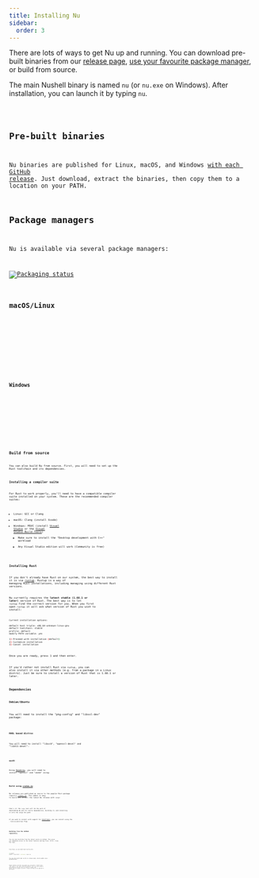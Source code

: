```yaml
---
title: Installing Nu
sidebar:
  order: 3
---
```



There are lots of ways to get Nu up and running. You can download pre-built binaries from our [release page](https://github.com/nushell/nushell/releases), [use your favourite package manager](https://repology.org/project/nushell/versions), or build from source.

The main Nushell binary is named `nu` (or `nu.exe` on Windows). After installation, you can launch it by typing `nu`.

<Code code="nu" lang="nushell" />

## Pre-built binaries

Nu binaries are published for Linux, macOS, and Windows [with each GitHub release](https://github.com/nushell/nushell/releases). Just download, extract the binaries, then copy them to a location on your PATH.

## Package managers

Nu is available via several package managers:

[![Packaging status](https://repology.org/badge/vertical-allrepos/nushell.svg)](https://repology.org/project/nushell/versions)

### macOS/Linux

<Tabs>
  <TabItem label="Homebrew">
    <Code code="brew install nushell" lang="sh" />
  </TabItem>
  <TabItem label="npm">
    <Code code="npm install -g nushell" lang="sh" />
  </TabItem>
</Tabs>

### Windows

<Tabs>
  <TabItem label="Winget">
    <Code code="winget install nushell" lang="sh" />
  </TabItem>
  <TabItem label="Chocolatey">
    <Code code="choco install nushell" lang="sh" />
  </TabItem>
  <TabItem label="Scoop">
    <Code code="scoop install nushell" lang="sh" />
  </TabItem>
</Tabs>

## Build from source

You can also build Nu from source. First, you will need to set up the Rust toolchain and its dependencies.

### Installing a compiler suite

For Rust to work properly, you'll need to have a compatible compiler suite installed on your system. These are the recommended compiler suites:

- Linux: GCC or Clang
- macOS: Clang (install Xcode)
- Windows: MSVC (install [Visual Studio](https://visualstudio.microsoft.com/vs/community/) or the [Visual Studio Build Tools](https://visualstudio.microsoft.com/downloads/#build-tools-for-visual-studio-2022))
  - Make sure to install the "Desktop development with C++" workload
  - Any Visual Studio edition will work (Community is free)

### Installing Rust

If you don't already have Rust on our system, the best way to install it is via [rustup](https://rustup.rs/). Rustup is a way of managing Rust installations, including managing using different Rust versions.

Nu currently requires the **latest stable (1.66.1 or later)** version of Rust. The best way is to let `rustup` find the correct version for you. When you first open `rustup` it will ask what version of Rust you wish to install:

```sh
Current installation options:

default host triple: x86_64-unknown-linux-gnu
default toolchain: stable
profile: default
modify PATH variable: yes

1) Proceed with installation (default)
2) Customize installation
3) Cancel installation
```

Once you are ready, press 1 and then enter.

If you'd rather not install Rust via `rustup`, you can also install it via other methods (e.g. from a package in a Linux distro). Just be sure to install a version of Rust that is 1.66.1 or later.

### Dependencies

#### Debian/Ubuntu

You will need to install the "pkg-config" and "libssl-dev" package:

<Code code="apt install pkg-config libssl-dev" lang="sh" />

#### RHEL based distros

You will need to install "libxcb", "openssl-devel" and "libX11-devel":

<Code code="yum install libxcb openssl-devel libX11-devel" lang="sh" />

#### macOS

Using [Homebrew](https://brew.sh/), you will need to install "openssl" and "cmake" using:

<Code code="brew install openssl cmake" lang="sh" />

### Build using [crates.io](https://crates.io)

Nu releases are published as source to the popular Rust package registry [crates.io](https://crates.io/). This makes it easy to build and install the latest Nu release with `cargo`:

<Code code="cargo install nu" lang="sh" />

That's it! The `cargo` tool will do the work of downloading Nu and its source dependencies, building it, and installing it into the cargo bin path.

If you want to install with support for [dataframes](/book/dataframes), you can install using the `--features=dataframe` flag.

<Code code="cargo install nu --locked --features=dataframe" lang="sh" />

### Building from the GitHub repository

You can also build Nu from the latest source on GitHub. This gives you immediate access to the latest features and bug fixes. First, clone the repo:

<Code code="git clone https://github.com/nushell/nushell.git" lang="sh" />

From there, we can build and run Nu with:

```sh
cd nushell
nushell> cargo build --workspace; cargo run
```

You can also build and run Nu in release mode, which enables more optimizations:

<Code
  code="nushell> cargo build --release --workspace; cargo run --release"
  lang="sh"
/>

People familiar with Rust may wonder why we do both a "build" and a "run" step if "run" does a build by default. This is to get around a shortcoming of the new `default-run` option in Cargo, and ensure that all plugins are built, though this may not be required in the future.
